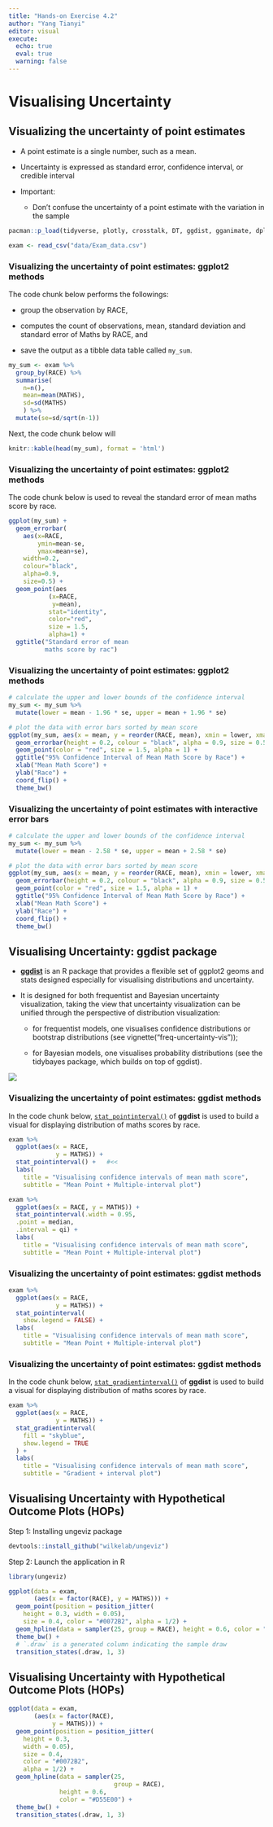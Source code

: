 ```yaml
---
title: "Hands-on Exercise 4.2"
author: "Yang Tianyi"
editor: visual
execute: 
  echo: true
  eval: true
  warning: false
---
```


# Visualising Uncertainty

## Visualizing the uncertainty of point estimates

-   A point estimate is a single number, such as a mean.

-   Uncertainty is expressed as standard error, confidence interval, or credible interval

-   Important:

    -   Don't confuse the uncertainty of a point estimate with the variation in the sample

```r
pacman::p_load(tidyverse, plotly, crosstalk, DT, ggdist, gganimate, dplyr, ggplot2)
```

```r
exam <- read_csv("data/Exam_data.csv")
```

### Visualizing the uncertainty of point estimates: ggplot2 methods

The code chunk below performs the followings:

-   group the observation by RACE,

-   computes the count of observations, mean, standard deviation and standard error of Maths by RACE, and

-   save the output as a tibble data table called `my_sum`.

```r
my_sum <- exam %>%
  group_by(RACE) %>%
  summarise(
    n=n(),
    mean=mean(MATHS),
    sd=sd(MATHS)
    ) %>%
  mutate(se=sd/sqrt(n-1))
```

Next, the code chunk below will

```r
knitr::kable(head(my_sum), format = 'html')
```

### Visualizing the uncertainty of point estimates: ggplot2 methods

The code chunk below is used to reveal the standard error of mean maths score by race.

```r
ggplot(my_sum) +
  geom_errorbar(
    aes(x=RACE, 
        ymin=mean-se, 
        ymax=mean+se), 
    width=0.2, 
    colour="black", 
    alpha=0.9, 
    size=0.5) +
  geom_point(aes
           (x=RACE, 
            y=mean), 
           stat="identity", 
           color="red",
           size = 1.5,
           alpha=1) +
  ggtitle("Standard error of mean 
          maths score by rac")
```

### Visualizing the uncertainty of point estimates: **ggplot2** methods

```r
# calculate the upper and lower bounds of the confidence interval
my_sum <- my_sum %>%
  mutate(lower = mean - 1.96 * se, upper = mean + 1.96 * se)

# plot the data with error bars sorted by mean score
ggplot(my_sum, aes(x = mean, y = reorder(RACE, mean), xmin = lower, xmax = upper)) +
  geom_errorbar(height = 0.2, colour = "black", alpha = 0.9, size = 0.5) +
  geom_point(color = "red", size = 1.5, alpha = 1) +
  ggtitle("95% Confidence Interval of Mean Math Score by Race") +
  xlab("Mean Math Score") +
  ylab("Race") +
  coord_flip() +
  theme_bw()
```

### Visualizing the uncertainty of point estimates with interactive error bars

```r
# calculate the upper and lower bounds of the confidence interval
my_sum <- my_sum %>%
  mutate(lower = mean - 2.58 * se, upper = mean + 2.58 * se)

# plot the data with error bars sorted by mean score
ggplot(my_sum, aes(x = mean, y = reorder(RACE, mean), xmin = lower, xmax = upper)) +
  geom_errorbar(height = 0.2, colour = "black", alpha = 0.9, size = 0.5) +
  geom_point(color = "red", size = 1.5, alpha = 1) +
  ggtitle("95% Confidence Interval of Mean Math Score by Race") +
  xlab("Mean Math Score") +
  ylab("Race") +
  coord_flip() +
  theme_bw()
```

## Visualising Uncertainty: **ggdist** package

-   [**ggdist**](https://mjskay.github.io/ggdist/) is an R package that provides a flexible set of ggplot2 geoms and stats designed especially for visualising distributions and uncertainty.

-   It is designed for both frequentist and Bayesian uncertainty visualization, taking the view that uncertainty visualization can be unified through the perspective of distribution visualization:

    -   for frequentist models, one visualises confidence distributions or bootstrap distributions (see vignette("freq-uncertainty-vis"));

    -   for Bayesian models, one visualises probability distributions (see the tidybayes package, which builds on top of ggdist).

![](https://r4va.netlify.app/chap10/img/ggdist.png)

### Visualizing the uncertainty of point estimates: **ggdist** methods

In the code chunk below, [`stat_pointinterval()`](https://mjskay.github.io/ggdist/reference/stat_pointinterval.html) of **ggdist** is used to build a visual for displaying distribution of maths scores by race.

```r
exam %>%
  ggplot(aes(x = RACE, 
             y = MATHS)) +
  stat_pointinterval() +   #<<
  labs(
    title = "Visualising confidence intervals of mean math score",
    subtitle = "Mean Point + Multiple-interval plot")
```

```r
exam %>%
  ggplot(aes(x = RACE, y = MATHS)) +
  stat_pointinterval(.width = 0.95,
  .point = median,
  .interval = qi) +
  labs(
    title = "Visualising confidence intervals of mean math score",
    subtitle = "Mean Point + Multiple-interval plot")
```

### Visualizing the uncertainty of point estimates: **ggdist** methods

```r
exam %>%
  ggplot(aes(x = RACE, 
             y = MATHS)) +
  stat_pointinterval(
    show.legend = FALSE) +   
  labs(
    title = "Visualising confidence intervals of mean math score",
    subtitle = "Mean Point + Multiple-interval plot")
```

### Visualizing the uncertainty of point estimates: **ggdist** methods

In the code chunk below, [`stat_gradientinterval()`](https://mjskay.github.io/ggdist/reference/stat_gradientinterval.html) of **ggdist** is used to build a visual for displaying distribution of maths scores by race.

```r
exam %>%
  ggplot(aes(x = RACE, 
             y = MATHS)) +
  stat_gradientinterval(   
    fill = "skyblue",      
    show.legend = TRUE     
  ) +                        
  labs(
    title = "Visualising confidence intervals of mean math score",
    subtitle = "Gradient + interval plot")
```

## Visualising Uncertainty with Hypothetical Outcome Plots (HOPs)

Step 1: Installing ungeviz package

```r
devtools::install_github("wilkelab/ungeviz")
```

Step 2: Launch the application in R

```r
library(ungeviz)
```

```r
ggplot(data = exam, 
       (aes(x = factor(RACE), y = MATHS))) +
  geom_point(position = position_jitter(
    height = 0.3, width = 0.05), 
    size = 0.4, color = "#0072B2", alpha = 1/2) +
  geom_hpline(data = sampler(25, group = RACE), height = 0.6, color = "#D55E00") +
  theme_bw() + 
  # `.draw` is a generated column indicating the sample draw
  transition_states(.draw, 1, 3)
```

## Visualising Uncertainty with Hypothetical Outcome Plots (HOPs)

```r
ggplot(data = exam, 
       (aes(x = factor(RACE), 
            y = MATHS))) +
  geom_point(position = position_jitter(
    height = 0.3, 
    width = 0.05), 
    size = 0.4, 
    color = "#0072B2", 
    alpha = 1/2) +
  geom_hpline(data = sampler(25, 
                             group = RACE), 
              height = 0.6, 
              color = "#D55E00") +
  theme_bw() + 
  transition_states(.draw, 1, 3)
```
